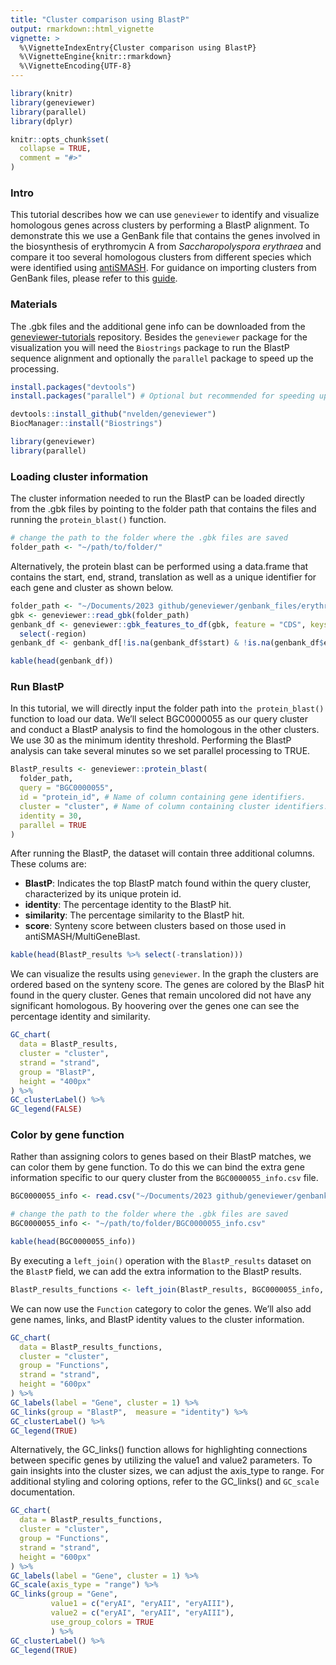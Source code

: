 ```yaml
---
title: "Cluster comparison using BlastP"
output: rmarkdown::html_vignette
vignette: >
  %\VignetteIndexEntry{Cluster comparison using BlastP}
  %\VignetteEngine{knitr::rmarkdown}
  %\VignetteEncoding{UTF-8}
---
```


```r
library(knitr)
library(geneviewer)
library(parallel)
library(dplyr)

knitr::opts_chunk$set(
  collapse = TRUE,
  comment = "#>"
)
```

### Intro

This tutorial describes how we can use `geneviewer` to identify and visualize homologous genes across clusters by performing a BlastP alignment. To demonstrate this we use a GenBank file that contains the genes involved in the biosynthesis of erythromycin A from *Saccharopolyspora erythraea* and compare it too several homologous clusters from different species which were identified using [antiSMASH](https://antismash.secondarymetabolites.org/#!/start). For guidance on importing clusters from GenBank files, please refer to this [guide](https://nvelden.github.io/geneviewer/articles/LoadGenBankFiles.html).

### Materials

The .gbk files and the additional gene info can be downloaded from the [geneviewer-tutorials](https://github.com/nvelden/geneviewer-tutorials/tree/main/Cluster%20comparison%20using%20BlastP) repository. Besides the `geneviewer` package for the visualization you will need the `Biostrings` package to run the BlastP sequence alignment and optionally the `parallel` package to speed up the processing.

```r
install.packages("devtools")
install.packages("parallel") # Optional but recommended for speeding up processing

devtools::install_github("nvelden/geneviewer")
BiocManager::install("Biostrings")

library(geneviewer)
library(parallel) 
```

### Loading cluster information

The cluster information needed to run the BlastP can be loaded directly from the .gbk files by pointing to the folder path that contains the files and running the `protein_blast()` function.

```r
# change the path to the folder where the .gbk files are saved
folder_path <- "~/path/to/folder/"
```

Alternatively, the protein blast can be performed using a data.frame that contains the start, end, strand, translation as well as a unique identifier for each gene and cluster as shown below.

```r
folder_path <- "~/Documents/2023 github/geneviewer/genbank_files/erythromycin"
gbk <- geneviewer::read_gbk(folder_path)
genbank_df <- geneviewer::gbk_features_to_df(gbk, feature = "CDS", keys = c("protein_id", "region", "translation")) %>% 
  select(-region)
genbank_df <- genbank_df[!is.na(genbank_df$start) & !is.na(genbank_df$end), ]
```

```r
kable(head(genbank_df))
```

### Run BlastP

In this tutorial, we will directly input the folder path into `the protein_blast()` function to load our data. We'll select BGC0000055 as our query cluster and conduct a BlastP analysis to find the homologous in the other clusters. We use 30 as the minimum identity threshold. Performing the BlastP analysis can take several minutes so we set parallel processing to TRUE.

```r
BlastP_results <- geneviewer::protein_blast(
  folder_path,
  query = "BGC0000055",
  id = "protein_id", # Name of column containing gene identifiers. 
  cluster = "cluster", # Name of column containing cluster identifiers. 
  identity = 30,
  parallel = TRUE
)
```

After running the BlastP, the dataset will contain three additional columns. These colums are:

-   **BlastP**: Indicates the top BlastP match found within the query cluster, characterized by its unique protein id.
-   **identity**: The percentage identity to the BlastP hit.
-   **similarity**: The percentage similarity to the BlastP hit.
-   **score**: Synteny score between clusters based on those used in antiSMASH/MultiGeneBlast. 

```r
kable(head(BlastP_results %>% select(-translation)))
```

We can visualize the results using `geneviewer`. In the graph the clusters are ordered based on the synteny score. The genes are colored by the BlasP hit found in the query cluster. Genes that remain uncolored did not have any significant homologous. By hoovering over the genes one can see the percentage identity and similarity.

```r
GC_chart(
  data = BlastP_results,
  cluster = "cluster",
  strand = "strand",
  group = "BlastP",
  height = "400px"
) %>%
GC_clusterLabel() %>%
GC_legend(FALSE)
```

### Color by gene function

Rather than assigning colors to genes based on their BlastP matches, we can color them by gene function. To do this we can bind the extra gene information specific to our query cluster from the `BGC0000055_info.csv` file. 

```r
BGC0000055_info <- read.csv("~/Documents/2023 github/geneviewer/genbank_files/erythromycin/BGC0000055_info.csv")
```

```r
# change the path to the folder where the .gbk files are saved
BGC0000055_info <- "~/path/to/folder/BGC0000055_info.csv"
```

```r
kable(head(BGC0000055_info))
```

By executing a `left_join()` operation with the `BlastP_results` dataset on the `BlastP` field, we can add the extra information to the BlastP results. 

```r
BlastP_results_functions <- left_join(BlastP_results, BGC0000055_info, by = dplyr::join_by(BlastP == protein_id ) )
```

We can now use the `Function` category to color the genes. We'll also add gene names, links, and BlastP identity values to the cluster information.

```r
GC_chart(
  data = BlastP_results_functions,
  cluster = "cluster",
  group = "Functions",
  strand = "strand",
  height = "600px"
) %>%
GC_labels(label = "Gene", cluster = 1) %>% 
GC_links(group = "BlastP",  measure = "identity") %>%  
GC_clusterLabel() %>%
GC_legend(TRUE)
```

Alternatively, the GC_links() function allows for highlighting connections between specific genes by utilizing the value1 and value2 parameters. To gain insights into the cluster sizes, we can adjust the axis_type to range. For additional styling and coloring options, refer to the GC_links() and `GC_scale` documentation.

```r
GC_chart(
  data = BlastP_results_functions,
  cluster = "cluster",
  group = "Functions",
  strand = "strand",
  height = "600px"
) %>%
GC_labels(label = "Gene", cluster = 1) %>% 
GC_scale(axis_type = "range") %>%
GC_links(group = "Gene",  
         value1 = c("eryAI", "eryAII", "eryAIII"), 
         value2 = c("eryAI", "eryAII", "eryAIII"), 
         use_group_colors = TRUE
         ) %>%  
GC_clusterLabel() %>%
GC_legend(TRUE)
```



